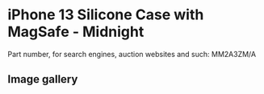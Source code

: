 
# iPhone 13 Silicone Case with MagSafe - Midnight

Part number, for search engines, auction websites and such: MM2A3ZM/A

## Image gallery

<div style={{ width: '100%', maxWidth: '768px' }}>
<GalleryComponent
    images={[
      {
        original: "/everysource/MM2A3.webp",
        thumbnail: "/everypreview/MM2A3.webp",
      },
      {
        original: "/everysource/MM2A3_AV1.webp",
        thumbnail: "/everypreview/MM2A3_AV1.webp",
      },
      {
        original: "/everysource/MM2A3_AV2.webp",
        thumbnail: "/everypreview/MM2A3_AV2.webp",
      },
      {
        original: "/everysource/MM2A3_AV3.webp",
        thumbnail: "/everypreview/MM2A3_AV3.webp",
      },
      {
        original: "/everysource/MM2A3_AV4.webp",
        thumbnail: "/everypreview/MM2A3_AV4.webp",
      },
      {
        original: "/everysource/MM2A3_AV5.webp",
        thumbnail: "/everypreview/MM2A3_AV5.webp",
      },
      {
        original: "/everysource/MM2A3_AV6.webp",
        thumbnail: "/everypreview/MM2A3_AV6.webp",
      },
      {
        original: "/everysource/MM2A3_AV7.webp",
        thumbnail: "/everypreview/MM2A3_AV7.webp",
      }
    ]}
  />
</div>